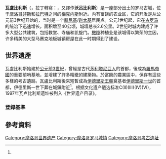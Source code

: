 {{Infobox ancient site
 |name                    = 瓦盧比利斯
 |native_name             = {{rtl-lang|ar|وليلي}}
 |alternate_name          = 
 |image                   = Volubilis Longshot II.jpg
 |imagealttext            = 
 |caption                 = 瓦盧比利斯遺跡
 |map_type                = Morocco
 |map_alt                 = 
 |latd                    = 34
 |latm                    = 04
 |lats                    = 16
 |latNS                   = N
 |longd                   = 05
 |longm                   = 33
 |longs                   = 13
 |longEW                  = W
 |map_dot_label           = 
 |map_caption             = 瓦盧比利斯在摩洛哥的位置
 |location                = [[非斯|非斯]]與[[拉巴特|拉巴特]]間
 |region                  = [[梅克內斯-塔菲拉勒特大區|梅克內斯-塔菲拉勒特大區]]
 |type                    = 聚居地
 |part_of                 = 
 |length                  = 
 |width                   = 
 |area                    = 
 |height                  = 
 |builder                 = 
 |material                = 
 |built                   = 公元前3世纪
 |abandoned               = 公元11世纪
 |epochs                  = 
 |cultures                = [[腓尼基|腓尼基]]、[[迦太基|迦太基]]、[[古羅馬|古羅馬]]、[[伊德里斯王朝|伊德里斯]]
 |dependency_of           = 
 |occupants               = 
 |event                   = 
 |excavations             = 
 |archaeologists          = 
 |condition               = 
 |ownership               = 
 |management              = 
 |public_access           = 
 |website                 = <!-- {{URL|example.com}} -->
 |notes                   = 
}}
'''瓦盧比利斯'''（{{lang-ar|وليلي}}，拉丁轉寫：{{lang|la|Volubilis}}，又譯作'''沃呂比利斯'''）是一座部分出土的罗马古城，位于[[摩洛哥|摩洛哥]][[非斯|非斯]]和[[拉巴特|拉巴特]]之间的[[梅克内斯|梅克内斯]]附近。内有富饶的农业区，它的开发是从公元前3世纪开始的，当时是一个[[腓尼基|腓尼基]]/[[迦太基|迦太基]]居民点。公元1世纪起，它在[[古罗马|古罗马]]的统治下迅速增长，面积增至40公顷，城墙总长2.6公里。2世纪时城内建成了许多大型公共建筑，包括教堂、寺庙和凯旋门。[[橄榄|橄榄]]种植业是该城得以繁荣的主因，许多精美的大型马赛克地板城镇房屋在此一时期得到了建设。

==世界遺產==
{{Infobox World Heritage Site
|zh_name        = 瓦盧比利斯考古遺址 
|en_name        = {{lang|en|Archaeological Site of Volubilis}}
|fr_name        = {{lang|fr|Site archéologique de Volubilis}}
|site_img       = Basilica, Volubilis.jpg
|site_img_capt  = 瓦盧比利斯的巴斯利卡
|site_img_width = 
|country        = {{MAR}}
|Region =阿拉伯国家
|area           =
|criterion_c    = (ii)(iii)(iv)(vi)
|ID             = 836
|rg_year        = 1997
|danger_year    =
|ex_rg_year     =
|iucn           =
|remarks        =
|org_url        = http://whc.unesco.org/en/list/836/
|map_img        = 
|map_img_width  =
|locator_x      =
|locator_y      =
|Coor           = {{coord|34|4|26.004|N|5|33|24.984|W|display=inline, title}}
|locmapin       = Morocco
|relief         =
|latitude       = 34.07389
|longitude      = -5.55694
|map_caption    = 瓦盧比利斯在[[摩洛哥|摩洛哥]]的位置
}}
瓦盧比利斯始建於[[公元前3世紀|公元前3世紀]]，曾經是古代[[毛里塔尼亚|茅利塔尼亞人]]的首都，後成為[[羅馬帝國|羅馬帝國]]的重要前哨基地，並增建了許多精緻的建築物。於富饒的農業區中，保存有這些多樣的考古遺跡。瓦盧比利斯後來短暫成為[[伊德里斯王朝|伊德里斯王朝]]奠基者[[伊德里斯一世_(伊德里斯王朝)|伊德里斯一世]]的首都，伊德里斯一世下葬在{{tsl|en|Moulay Idriss Zerhoun|穆萊·伊德里斯}}城鎮附近<ref name=UNESCO/>。根据文化遗产遴选标准C(II)(III)(IV)(VI)，1997年瓦卢比利斯遗址被列入《世界遗产目录》。

=== 登録基準 ===
{{世界遺産基準|2|3|4|6}}

== 參考資料 ==
{{reflist|1|refs=

<ref name=UNESCO>{{cite web |url=http://whc.unesco.org/en/list/836 |title=Archaeological Site of Volubilis |publisher=UNESCO |language=en |accessdate=2014-01-02 |archive-date=2018-12-24 |archive-url=https://web.archive.org/web/20181224215103/http://whc.unesco.org/en/list/836%20 |dead-url=no }}</ref>

}}

{{摩洛哥世界遗产}}
{{DEFAULTSORT:Volubilis}}
[[Category:摩洛哥世界遗产|Category:摩洛哥世界遗产]]
[[Category:摩洛哥罗马城镇|Category:摩洛哥罗马城镇]]
[[Category:摩洛哥考古遗址|Category:摩洛哥考古遗址]]